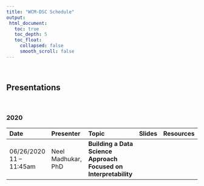```yaml
---
title: "WCM-DSC Schedule"
output:
 html_document:
   toc: true
   toc_depth: 5
   toc_float:
     collapsed: false
     smooth_scroll: false
---
```


<br>

## Presentations {.tabset .tabset-fade .tabset-pills}

<br>

### 2020

| Date      | Presenter  | Topic | Slides | Resources  |                                         
|:-------------------------|:----------------------------------------------------------------|:--------------------------------------------------------------------------------------|:--------------:|:-----------------------:|
| 06/26/2020 11 -- 11:45am | Neel Madhukar, PhD | <strong>Building a Data Science Approach Focused on Interpretability</strong> | | [<i class="fas fa-desktop fa-lg"></i>](file_resources/Guest_speaker_Neel_Madhukar.pdf) [<i class="fas fa-play fa-lg"></i>](file_resources/DS_June_26_Speaker_Meeting.mp4)| 
